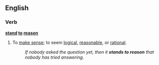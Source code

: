==English==

===Verb===
'''[[stand]] [[to]] [[reason]]'''
#{{idiom}} To [[make sense]]; to seem [[logical]], [[reasonable]], or [[rational]].
#:''If nobody asked the question yet, then it '''stands to reason''' that nobody has tried answering.''